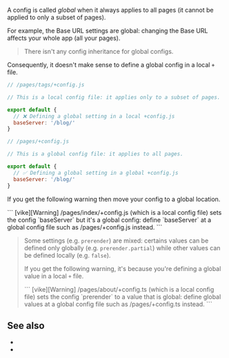 
A config is called *global* when it always applies to all pages (it cannot be applied to only a subset of pages).

For example, <Link href="/base-url">the Base URL settings</Link> are global: changing the Base URL affects your whole app (all your pages).

> There isn't any <Link href="/config#inheritance">config inheritance</Link> for global configs.

Consequently, it doesn't make sense to define a global config in a local <Link href="/config#files">`+` file</Link>.

```js
// /pages/tags/+config.js

// This is a local config file: it applies only to a subset of pages.

export default {
  // ❌ Defining a global setting in a local +config.js
  baseServer: '/blog/'
}
```

```js
// /pages/+config.js

// This is a global config file: it applies to all pages.

export default {
  // ✅ Defining a global setting in a global +config.js
  baseServer: '/blog/'
}
```

If you get the following warning then move your config to a global location.

<CodeBlockTransformer lineBreak="white-space">
```
[vike][Warning] /pages/index/+config.js (which is a local config file) sets the config `baseServer` but it's a global config: define `baseServer` at a global config file such as /pages/+config.js instead.
```
</CodeBlockTransformer>


> Some settings (e.g. <Link href="/prerender">`prerender`</Link>) are mixed: certains values can be defined only globally (e.g. <Link href="/prerender#partial">`prerender.partial`</Link>) while other values can be defined locally (e.g. <Link href="/prerender#toggle">`false`</Link>).
>
> If you get the following warning, it's because you're defining a global value in a local `+` file.
>
> <CodeBlockTransformer lineBreak="white-space">
> ```
> [vike][Warning] /pages/about/+config.ts (which is a local config file) sets the config `prerender` to a value that is global: define global values at a global config file such as /pages/+config.ts instead.
> ```
> </CodeBlockTransformer>

## See also

- <Link href="/config#inheritance" />
- <Link href="/config#files" doNotInferSectionTitle />
